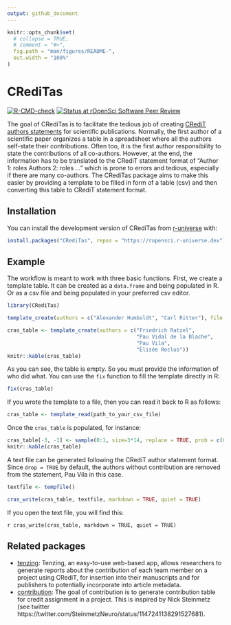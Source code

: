 ```yaml
---
output: github_document
---
```


<!-- README.md is generated from README.Rmd. Please edit that file -->

```r
knitr::opts_chunk$set(
  # collapse = TRUE,
  # comment = "#>",
  fig.path = "man/figures/README-",
  out.width = "100%"
)
```

# CRediTas

<!-- badges: start -->
[![R-CMD-check](https://github.com/ropensci/CRediTas/actions/workflows/R-CMD-check.yaml/badge.svg)](https://github.com/ropensci/CRediTas/actions/workflows/R-CMD-check.yaml)
[![Status at rOpenSci Software Peer Review](https://badges.ropensci.org/576_status.svg)](https://github.com/ropensci/software-review/issues/576)
<!-- badges: end -->

The goal of CRediTas is to facilitate the tedious job of creating [CRediT authors statements](https://credit.niso.org/) for scientific publications. Normally, the first author of a scientific paper organizes a table in a spreadsheet where all the authors self-state their contributions. Often too, it is the first author responsibility to state the contributions of all co-authors. However, at the end, the information has to be translated to the CRediT statement format of "Author 1: roles Authors 2: roles ..." which is prone to errors and tedious, especially if there are many co-authors. The CRediTas package aims to make this easier by providing a template to be filled in form of a table (csv) and then converting this table to CRediT statement format.  

## Installation

You can install the development version of CRediTas from [r-universe](https://r-universe.dev) with:

``` r
install.packages("CRediTas", repos = "https://ropensci.r-universe.dev")
```

## Example

The workflow is meant to work with three basic functions. First, we create a template table. It can be created as a `data.frame` and being populated in R. Or as a csv file and being populated in your preferred csv editor.

```r
library(CRediTas)

template_create(authors = c("Alexander Humboldt", "Carl Ritter"), file = tempfile())

cras_table <- template_create(authors = c("Friedrich Ratzel", 
                                          "Pau Vidal de la Blache", 
                                          "Pau Vila",
                                          "Élisée Reclus"))
knitr::kable(cras_table)

```
As you can see, the table is empty. So you must provide the information of who did what. You can use the `fix` function to fill the template directly in R:

```r

fix(cras_table)

```

If you wrote the template to a file, then you can read it back to R as follows:

```r

cras_table <- template_read(path_to_your_csv_file)

```
Once the `cras_table` is populated, for instance:

```r

cras_table[-3, -1] <- sample(0:1, size=3*14, replace = TRUE, prob = c(0.6, 0.4))
knitr::kable(cras_table)

```
A text file can be generated following the CRediT author statement format. Since `drop = TRUE` by default, the authors without contribution are removed from the statement, Pau Vila in this case.

```r

textfile <- tempfile()

cras_write(cras_table, textfile, markdown = TRUE, quiet = TRUE)

```

If you open the text file, you will find this:

`r cras_write(cras_table, markdown = TRUE, quiet = TRUE)`


## Related packages

- [tenzing](https://github.com/marton-balazs-kovacs/tenzing/): Tenzing, an easy-to-use web-based app, allows researchers to generate reports about the contribution of each team member on a project using CRediT, for insertion into their manuscripts and for publishers to potentially incorporate into article metadata.
- [contribution](https://github.com/openbiox/contribution): The goal of contribution is to generate contribution table for credit assignment in a project. This is inspired by Nick Steinmetz (see twitter https://twitter.com/SteinmetzNeuro/status/1147241138291527681).
